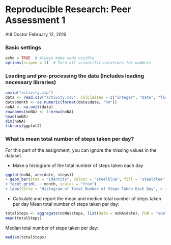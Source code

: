 Reproducible Research: Peer Assessment 1
==========================================
Atit Doctor 
February 12, 2016

### Basic settings
```r
echo = TRUE  # Always make code visible
options(scipen = 1)  # Turn off scientific notations for numbers
```

### Loading and pre-processing the data (Includes loading necessary libraries)
```r
unzip("activity.zip")
data <- read.csv("activity.csv", colClasses = c("integer", "Date", "factor"))
data$month <- as.numeric(format(data$date, "%m"))
noNA <- na.omit(data)
rownames(noNA) <- 1:nrow(noNA)
head(noNA)
dim(noNA)
library(ggplot2)
```


### What is mean total number of steps taken per day?
For this part of the assignment, you can ignore the missing values in the dataset.

* Make a histogram of the total number of steps taken each day
```r
ggplot(noNA, aes(date, steps)) 
+ geom_bar(stat = "identity", colour = "steelblue", fill = "steelblue", width = 0.7) 
+ facet_grid(. ~ month, scales = "free") 
+ labs(title = "Histogram of Total Number of Steps Taken Each Day", x = "Date", y = "Total number of steps")
```

* Calculate and report the mean and median total number of steps taken per day
Mean total number of steps taken per day:
```r
totalSteps <- aggregate(noNA$steps, list(Date = noNA$date), FUN = "sum")$x
mean(totalSteps)
```
Median total number of steps taken per day:
```r
median(totalSteps)
```
